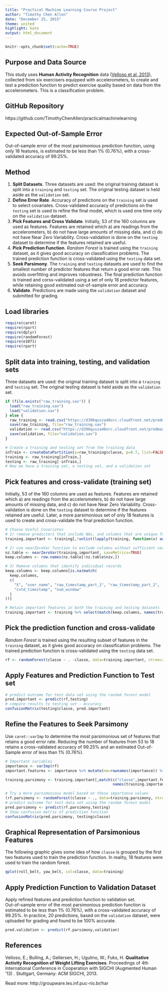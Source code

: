 ```yaml
---
title: "Practical Machine Learning Course Project"
author: "Timothy Chen Allen"
date: "December 25, 2015"
theme: united
highlight: kate
output: html_document
---
```


```r
knitr::opts_chunk$set(cache=TRUE)
```

## Purpose and Data Source
This study uses **Human Activity Recognition** data ([Velloso et al, 2013](#velloso)), collected from six
exercisers equipped with accelerometers, to create and test a prediction function to predict
exercise quality based on data from the accelerometers.  This is a classification problem.

## GitHub Repository
https://github.com/TimothyChenAllen/practicalmachinelearning

## Expected Out-of-Sample Error
Out-of-sample error of
the most parsimonious prediction function,
using only 18 features,
is estimated to be less than 1% (0.76%), with a cross-validated
accuracy of 99.25%.

## Method
1. **Split Datasets**. Three datasets are used: the original training dataset is split into a `training` and `testing` set. The original testing dataset is held aside as the `validation` set.
2. **Define Error Rate**. Accuracy of predictions on the `training` set is used to
select covariates.  Cross-validated accuracy of predictions on the `testing` set is used to refine 
the final model, which is used one time only on the `validation` dataset.
3. **Pick Features and Cross Validate**. Initially,
53 of the 160 columns are used as features.  Features are retained
which a) are readings from the accelerometers, b) do not have large amounts of missing data, and c) do not have Near Zero Variability.  Cross-validation is done on the `testing` dataset to determine if the
features retained are useful.
4. **Pick Prediction Function**.  *Random Forest* is trained using the `training` dataset,
as it gives good accuracy on 
classification problems.  The trained prediction function is cross-validated using the `testing` data set.
5. **Seek Parsimony**.  The `training` and `testing` datasets are used to find the smallest number
of predictor features that return a good error rate.  This avoids overfitting and improves robustness.
The final prediction function is trained
and corss-validated using a set of only 18
predictor features, while retaining good estimated
out-of-sample error and accuracy.
6. **Validate**. Predictions are made using the `validation` dataset and submitted for grading.

## Load libraries
```r
require(caret)
require(rpart)
require(dplyr)
require(randomForest)
require(e1071)
require(rpart)
```

## Split data into training, testing, and validation sets
Three datasets are used: the original training dataset is split into a `training` and `testing` set. The original testing dataset is held aside as the `validation` set.
```r
if (file.exists("raw_training.sav")) {
  load("raw_training.sav")
  load("validation.sav")
} else {
  raw_training <- read.csv("https://d396qusza40orc.cloudfront.net/predmachlearn/pml-training.csv")
  save(raw_training, file="raw_training.sav")
  validation <- read.csv("https://d396qusza40orc.cloudfront.net/predmachlearn/pml-testing.csv")
  save(validation, file="validation.sav")
}

# Create a training and testing set from the training data
inTrain <- createDataPartition(y=raw_training$classe, p=0.7, list=FALSE)
training <- raw_training[inTrain,]
testing <- raw_training[-inTrain,]
# Now we have a training set, a testing set, and a validation set
```

## Pick features and cross-validate (training set)
Initially, 53 of the 160 columns are used as features.  Features are retained
which a) are readings from the accelerometers, b) do not have large amounts of missing data, and 
c) do not have Near Zero Variability.  Cross-validation is done on the `testing` dataset to determine if the
features retained are useful.  Later, a more 
parsimonious set of only 18 features is used to
create and cross-validate the final prediction
function.
```r
# Choose Useful Covariates
# 1) remove predictors that include NAs, and columns that are unique for the user/instance
training.important <- training[,!unlist(lapply(training, function(x) any(is.na(x))))]

# 2) use nearZeroVar function to exclude columns without sufficient variance
nz.table <- nearZeroVar(training.important, saveMetrics=TRUE)
keep.columns <- row.names(nz.table[!nz.table$nzv,])

# 3) Remove columns that identify individual records
keep.columns <- keep.columns[is.na(match(
  keep.columns,
  c(
    "X", "user_name", "raw_timestamp_part_1", "raw_timestamp_part_2",
    "cvtd_timestamp", "num_window"
  )
))]

# Retain important features in both the training and testing datasets
training.important <- training %>% select(match(keep.columns, names(training)))
```

## Pick the prediction function and cross-validate 
*Random Forest* is trained using the resulting subset of features in the `training` dataset,
as it gives good accuracy on 
classification problems.  The trained prediction function is cross-validated using the `testing` data set.
```r
rf <- randomForest(classe ~ . -classe, data=training.important, ntree=200 )
```

## Apply Features and Prediction Function to Test set
```r
# predict outcome for test data set using the random forest model
pred.important <- predict(rf,testing)
# compare results to testing set - Accuracy
confusionMatrix(testing$classe, pred.important)
```

## Refine the Features to Seek Parsimony
Use `caret::varImp` to
determine the most parsimonious set of features
that retains a good error rate.  Reducing the number 
of features from 53 to 18 retains a cross-validated
accuracy of 99.25% and an estimated Out-of-Sample error
of less than 1% (0.76%).
```r
# Important variables
importance <- varImp(rf)
important.features <- importance %>% mutate(nm=rownames(importance)) %>% arrange(desc(Overall))

training.parsimony <- training.important[,match(c("classe",important.features[1:18,]$nm),
                                                names(training.important))]

# Try a more parsimonious model based on these importance values
(rf.parsimony <- randomForest(classe ~ ., data=training.parsimony, ntree=200 ))
# predict outcome for test data set using the random forest model
pred.parsimony <- predict(rf.parsimony,testing)
# Show confusion matrix of prediction function
confusionMatrix(pred.parsimony, testing$classe)
```

## Graphical Representation of Parsimonious Features
The following graphic gives some idea of how `classe`
is grouped by the first two features used to
train the prediction function.  In reality,
18 features were used to train the random forest.
```r
qplot(roll_belt, yaw_belt, col=classe, data=training)
```

## Apply Prediction Function to Validation Dataset
Apply refined features and prediction function to validation set.  
Out-of-sample error of
the most parsimonious prediction function
is estimated to be less than 1% (0.76%), with a cross-validated
accuracy of 99.25%.  In practice,
20 predictions, based on the `validation` dataset, 
were uploaded for grading and found to be 100% accurate.

```r
pred.validation <- predict(rf.parsimony,validation)
```

## References
<a name="velloso"></a>
Velloso, E.; Bulling, A.; Gellersen, H.; Ugulino, W.; Fuks, H. **Qualitative Activity Recognition of Weight Lifting Exercises**. Proceedings of 4th International Conference in Cooperation with SIGCHI (Augmented Human '13) . Stuttgart, Germany: ACM SIGCHI, 2013.

Read more: http://groupware.les.inf.puc-rio.br/har